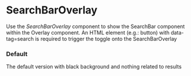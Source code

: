 

<Meta of={SearchBarOverlayStories} />

# SearchBarOverlay

Use the _SearchBarOverlay_ component to show the SearchBar component within the Overlay component. An HTML element
(e.g.: button) with data-tag=search is required to trigger the toggle onto the SearchBarOverlay

### Default

The default version with black background and nothing related to results

<Canvas of={SearchBarOverlayStories.Default} />

<Controls />
